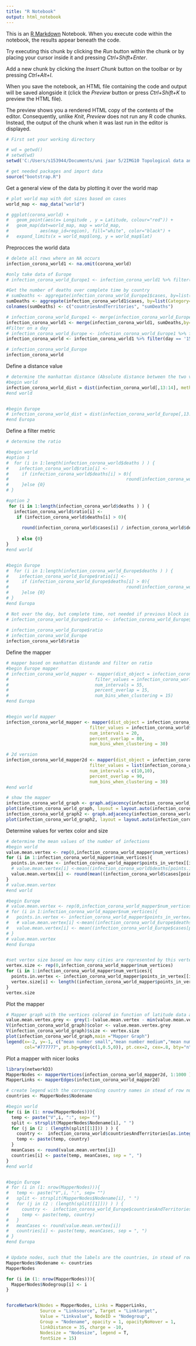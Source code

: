 ```yaml
---
title: "R Notebook"
output: html_notebook
---
```


This is an [R Markdown](http://rmarkdown.rstudio.com) Notebook. When you execute code within the notebook, the results appear beneath the code. 

Try executing this chunk by clicking the *Run* button within the chunk or by placing your cursor inside it and pressing *Ctrl+Shift+Enter*. 

Add a new chunk by clicking the *Insert Chunk* button on the toolbar or by pressing *Ctrl+Alt+I*.

When you save the notebook, an HTML file containing the code and output will be saved alongside it (click the *Preview* button or press *Ctrl+Shift+K* to preview the HTML file).

The preview shows you a rendered HTML copy of the contents of the editor. Consequently, unlike *Knit*, *Preview* does not run any R code chunks. Instead, the output of the chunk when it was last run in the editor is displayed.

```r
# First set your working directory

# wd = getwd()
# setwd(wd)
setwd('C:/Users/s153944/Documents/uni jaar 5/2IMG10 Topological data analysis/groupproject/2img10-group-6')

# get needed packages and import data
source("bootstrap.R")
```



Get a general view of the data by plotting it over the world map

```r
# plot world map with dot sizes based on cases
world_map <- map_data("world")

# ggplot(corona_world) +
#   geom_point(aes(x= Longitude , y = Latitude, colour="red")) +
#   geom_map(dat=world_map, map = world_map,
#            aes(map_id=region), fill="white", color="black") +
#   expand_limits(x = world_map$long, y = world_map$lat)
```



Preprocces the world data
```r
# delete all rows where an NA occurs
infection_corona_world1 <- na.omit(corona_world)

#only take data of Europe
# infection_corona_world_Europe1 <- infection_corona_world1 %>% filter(continentExp == 'Europe')

#Get the number of deaths over complete time by country
# sumDeaths <- aggregate(infection_corona_world_Europe1$cases, by=list(Category=infection_corona_world_Europe1$countriesAndTerritories), FUN=sum)
sumDeaths <- aggregate(infection_corona_world1$cases, by=list(Category=infection_corona_world1$countriesAndTerritories), FUN=sum)
colnames(sumDeaths) <- c("countriesAndTerritories", "sumDeaths")

# infection_corona_world_Europe1 <- merge(infection_corona_world_Europe1, sumDeaths,by="countriesAndTerritories")
infection_corona_world1 <- merge(infection_corona_world1, sumDeaths,by="countriesAndTerritories")
#Filter on a day
# infection_corona_world_Europe <- infection_corona_world_Europe1 %>% filter(day == '20', month == '4',)
infection_corona_world <- infection_corona_world1 %>% filter(day == '15', month == '4',)

# infection_corona_world_Europe
infection_corona_world
```


Define a distance value
```r
# determine the manhattan distance (Absolute distance between the two vectors) on the Europe data
#begin world
infection_corona_world_dist = dist(infection_corona_world[,13:14], method = "manhattan")
#end world


#begin Europe
# infection_corona_world_dist = dist(infection_corona_world_Europe[,13:14], method = "manhattan")
#end Europa
```


Define a filter metric
```r
# determine the ratio

#begin world
#option 1
#  for (i in 1:length(infection_corona_world$deaths ) ) {
#    infection_corona_world$ratio[i] <-
#     if (infection_corona_world$deaths[i] > 0){
#                                             round(infection_corona_world$popData2018[i] / infection_corona_world$deaths[i])
#     }else {0}
# }

#option 2
 for (i in 1:length(infection_corona_world$deaths ) ) {
   infection_corona_world$ratio[i] <-
    if (infection_corona_world$deaths[i] > 0){
      
      round(infection_corona_world$cases[i] / infection_corona_world$deaths[i])
      
    } else {0}
}
#end world


#begin Europe
#  for (i in 1:length(infection_corona_world_Europe$deaths ) ) {
#    infection_corona_world_Europe$ratio[i] <-
#     if (infection_corona_world_Europe$deaths[i] > 0){
#                                             round(infection_corona_world_Europe$popData2018[i] / infection_corona_world_Europe$deaths[i])
#     }else {0}
# }
#end Europa

# Not over the day, but complete time, not needed if previous block is used, this is only for europa data
# infection_corona_world_Europe$ratio <- infection_corona_world_Europe$sumDeaths / infection_corona_world_Europe$popData2018  
  
# infection_corona_world_Europe$ratio
# infection_corona_world_Europe
infection_corona_world$ratio

```


Define the mapper
```r
# mapper based on manhattan distande and filter on ratio
#begin Europe mapper
# infection_corona_world_mapper <- mapper(dist_object = infection_corona_world_dist,
#                                 filter_values = infection_corona_world_Europe$ratio,
#                                 num_intervals = 55,
#                                 percent_overlap = 15,
#                                 num_bins_when_clustering = 15)
#end Europa


#begin world mapper
infection_corona_world_mapper <- mapper(dist_object = infection_corona_world_dist,
                                filter_values = infection_corona_world$sumDeaths,
                                num_intervals = 20,
                                percent_overlap = 80,
                                num_bins_when_clustering = 30)

# 2d version
infection_corona_world_mapper2d <- mapper(dist_object = infection_corona_world_dist,
                                filter_values = list(infection_corona_world$popData2018, infection_corona_world$cases),
                                num_intervals = c(10,10),
                                percent_overlap = 90,
                                num_bins_when_clustering = 30)
#end world

# show the mapper
infection_corona_world_graph <- graph.adjacency(infection_corona_world_mapper$adjacency, mode="undirected")
plot(infection_corona_world_graph, layout = layout.auto(infection_corona_world_graph) )
infection_corona_world_graph2 <- graph.adjacency(infection_corona_world_mapper$adjacency, mode="undirected")
plot(infection_corona_world_graph2, layout = layout.auto(infection_corona_world_graph) )
```



Determine values for vertex color and size
```r
# determine the mean values of the number of infections
#begin world
value.mean.vertex <- rep(0,infection_corona_world_mapper$num_vertices)
for (i in 1:infection_corona_world_mapper$num_vertices){
  points.in.vertex <- infection_corona_world_mapper$points_in_vertex[[i]]
  # value.mean.vertex[i] <-mean((infection_corona_world$deaths[points.in.vertex]))
  value.mean.vertex[i] <- round(mean((infection_corona_world$cases[points.in.vertex])))
}
# value.mean.vertex
#end world

#begin Europe
# value.mean.vertex <- rep(0,infection_corona_world_mapper$num_vertices)
# for (i in 1:infection_corona_world_mapper$num_vertices){
#   points.in.vertex <- infection_corona_world_mapper$points_in_vertex[[i]]
#   # value.mean.vertex[i] <-mean((infection_corona_world_Europe$deaths[points.in.vertex]))
#   value.mean.vertex[i] <- mean((infection_corona_world_Europe$cases[points.in.vertex]))
# }
# value.mean.vertex
#end Europa


#set vertex size based on how many cities are represented by this vertex
vertex.size <- rep(0,infection_corona_world_mapper$num_vertices)
for (i in 1:infection_corona_world_mapper$num_vertices){
  points.in.vertex <- infection_corona_world_mapper$points_in_vertex[[i]]
  vertex.size[i] <- length((infection_corona_world_mapper$points_in_vertex[[i]]))
}
vertex.size
```

Plot the mapper
```r
# Mapper graph with the vertices colored in function of latitude data and vertex size proportional to the number of points inside
value.mean.vertex.grey <- grey(1-(value.mean.vertex - min(value.mean.vertex))/(max(value.mean.vertex) - min(value.mean.vertex) ))
V(infection_corona_world_graph)$color <- value.mean.vertex.grey
V(infection_corona_world_graph)$size <- vertex.size
plot(infection_corona_world_graph,main ="Mapper Graph")
legend(x=-2, y=-1, c("mean number small","mean number medium","mean number large"),pch=21,
       col="#777777", pt.bg=grey(c(1,0.5,0)), pt.cex=2, cex=.8, bty="n", ncol=1)

```


Plot a mapper with nicer looks

```r
library(networkD3)
MapperNodes <- mapperVertices(infection_corona_world_mapper2d, 1:1000 )
MapperLinks <- mapperEdges(infection_corona_world_mapper2d)

# create legend with the corresponding country names in stead of row numbers
countries <- MapperNodes$Nodename

#begin world
for (i in (1: nrow(MapperNodes))){
  temp <- paste("V",i, ":", sep= "")
  split <- strsplit(MapperNodes$Nodename[i], " ")
  for (j in (2 : (length(split[[1]])) ) ) {
    country <-  infection_corona_world$countriesAndTerritories[as.integer(gsub(",","",split[[1]][j]))]
    temp <- paste(temp, country)
  }
  meanCases <- round(value.mean.vertex[i])
  countries[i] <- paste(temp, meanCases, sep = ", ")
}
#end world


#begin Europe
# for (i in (1: nrow(MapperNodes))){
#   temp <- paste("V",i, ":", sep= "")
#   split <- strsplit(MapperNodes$Nodename[i], " ")
#   for (j in (2 : (length(split[[1]])) ) ) {
#     country <-  infection_corona_world_Europe$countriesAndTerritories[as.integer(gsub(",","",split[[1]][j]))]
#     temp <- paste(temp, country)
#   }
#   meanCases <- round(value.mean.vertex[i])
#   countries[i] <- paste(temp, meanCases, sep = ", ")
# }
#end Europa


# Update nodes, such that the labels are the countries, in stead of row numbers
MapperNodes$Nodename <- countries
MapperNodes

for (i in (1: nrow(MapperNodes))){
  MapperNodes$Nodegroup[i] <- i
}


forceNetwork(Nodes = MapperNodes, Links = MapperLinks, 
             Source = "Linksource", Target = "Linktarget",
             Value = "Linkvalue", NodeID = "Nodegroup",
             Group = "Nodename", opacity = 1, opacityNoHover = 1,
             linkDistance = 35, charge = -10,
             Nodesize = "Nodesize", legend = T,
             fontSize = 15)
```





















